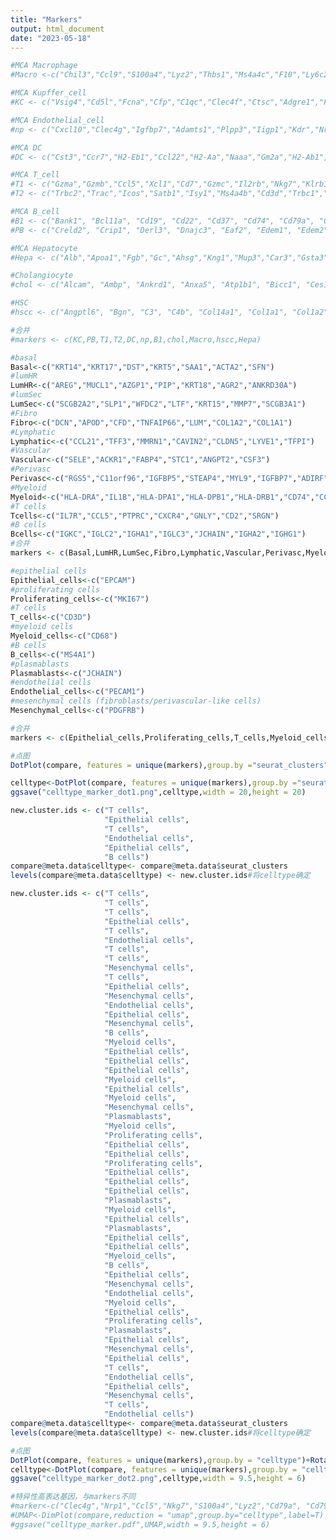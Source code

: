 ```yaml
---
title: "Markers"
output: html_document
date: "2023-05-18"
---
```


```r
#MCA Macrophage
#Macro <-c("Chil3","Ccl9","S100a4","Lyz2","Thbs1","Ms4a4c","F10","Ly6c2","Gda","Lgals3")

#MCA Kupffer_cell
#KC <- c("Vsig4","Cd5l","Fcna","Cfp","C1qc","Clec4f","Ctsc","Adgre1","Fabp7","C1qa")

#MCA Endothelial_cell
#np <- c("Cxcl10","Clec4g","Igfbp7","Adamts1","Plpp3","Iigp1","Kdr","Nrp1","Cyp4b1","Socs3")

#MCA DC
#DC <- c("Cst3","Ccr7","H2-Eb1","Ccl22","H2-Aa","Naaa","Gm2a","H2-Ab1","Ppt1","Cytip")

#MCA T_cell
#T1 <- c("Gzma","Gzmb","Ccl5","Xcl1","Cd7","Gzmc","Il2rb","Nkg7","Klrb1b","Cd3g")
#T2 <- c("Trbc2","Trac","Icos","Satb1","Isy1","Ms4a4b","Cd3d","Trbc1","Sh2d2a","Cd28")

#MCA B_cell
#B1 <- c("Bank1", "Bcl11a", "Cd19", "Cd22", "Cd37", "Cd74", "Cd79a", "Cd79b", "Cxcr4", "Ebf1", "Fcer2a", "Fcmr", "Fcrla")
#PB <- c("Creld2", "Crip1", "Derl3", "Dnajc3", "Eaf2", "Edem1", "Edem2", "Fam46c", "Glipr1", "Gm43291", "H13", "Herpud1", "Hsp90b1", "Igha", "Igkc", "Iglc2", "Jchain")

#MCA Hepatocyte
#Hepa <- c("Alb","Apoa1","Fgb","Gc","Ahsg","Kng1","Mup3","Car3","Gsta3","Hpd","Ass1","Mat1a","Bhmt","Fabp1","Aldob","Wfdc21")

#Cholangiocyte
#chol <- c("Alcam", "Ambp", "Ankrd1", "Anxa5", "Atp1b1", "Bicc1", "Ces1d", "Cldn3", "Cldn7", "Clu", "Cp", "Cyr61", "Cystm1", "Dbi", "Ddit4l", "Dsg2")

#HSC
#hscc <- c("Angptl6", "Bgn", "C3", "C4b", "Col14a1", "Col1a1", "Col1a2", "Col3a1", "Colec11", "Cxcl12", "Cygb", "Dcn", "Dpt", "Ecm1", "Efemp1", "Gsn", "Ifitm1", "Igfbp5", "Igfbp6")

#合并
#markers <- c(KC,PB,T1,T2,DC,np,B1,chol,Macro,hscc,Hepa)
```

```r
#basal
Basal<-c("KRT14","KRT17","DST","KRT5","SAA1","ACTA2","SFN")
#lumHR
LumHR<-c("AREG","MUCL1","AZGP1","PIP","KRT18","AGR2","ANKRD30A")
#lumSec
LumSec<-c("SCGB2A2","SLP1","WFDC2","LTF","KRT15","MMP7","SCGB3A1")
#Fibro
Fibro<-c("DCN","APOD","CFD","TNFAIP66","LUM","COL1A2","COL1A1")
#Lymphatic
Lymphatic<-c("CCL21","TFF3","MMRN1","CAVIN2","CLDN5","LYVE1","TFPI")
#Vascular
Vascular<-c("SELE","ACKR1","FABP4","STC1","ANGPT2","CSF3")
#Perivasc
Perivasc<-c("RGS5","C11orf96","IGFBP5","STEAP4","MYL9","IGFBP7","ADIRF")
#Myeloid
Myeloid<-c("HLA-DRA","IL1B","HLA-DPA1","HLA-DPB1","HLA-DRB1","CD74","CCL3")
#T cells
Tcells<-c("IL7R","CCL5","PTPRC","CXCR4","GNLY","CD2","SRGN")
#B cells
Bcells<-c("IGKC","IGLC2","IGHA1","IGLC3","JCHAIN","IGHA2","IGHG1")
#合并
markers <- c(Basal,LumHR,LumSec,Fibro,Lymphatic,Vascular,Perivasc,Myeloid,Tcells,Bcells)
```






```r
#epithelial cells
Epithelial_cells<-c("EPCAM")
#proliferating cells
Proliferating_cells<-c("MKI67")
#T cells
T_cells<-c("CD3D")
#myeloid cells
Myeloid_cells<-c("CD68")
#B cells
B_cells<-c("MS4A1")
#plasmablasts
Plasmablasts<-c("JCHAIN")
#endothelial cells
Endothelial_cells<-c("PECAM1")
#mesenchymal cells (fibroblasts/perivascular-like cells)
Mesenchymal_cells<-c("PDGFRB")

#合并
markers <- c(Epithelial_cells,Proliferating_cells,T_cells,Myeloid_cells,B_cells,Plasmablasts,Endothelial_cells,Mesenchymal_cells)
```

```r
#点图
DotPlot(compare, features = unique(markers),group.by ="seurat_clusters")+RotatedAxis()+scale_x_discrete("")+scale_y_discrete("")

celltype<-DotPlot(compare, features = unique(markers),group.by ="seurat_clusters")+RotatedAxis()+scale_x_discrete("")+scale_y_discrete("")
ggsave("celltype_marker_dot1.png",celltype,width = 20,height = 20)
```

```r
new.cluster.ids <- c("T cells",
                     "Epithelial cells",
                     "T cells",
                     "Endothelial cells",
                     "Epithelial cells",
                     "B cells")
compare@meta.data$celltype<- compare@meta.data$seurat_clusters
levels(compare@meta.data$celltype) <- new.cluster.ids#将celltype确定
```




```r
new.cluster.ids <- c("T cells",
                     "T cells",
                     "T cells",
                     "Epithelial cells",
                     "T cells",
                     "Endothelial cells",
                     "T cells",
                     "T cells",
                     "Mesenchymal cells",
                     "T cells",
                     "Epithelial cells",
                     "Mesenchymal cells",
                     "Endothelial cells",
                     "Epithelial cells",
                     "Mesenchymal cells",
                     "B cells",
                     "Myeloid cells",
                     "Epithelial cells",
                     "Epithelial cells",
                     "Epithelial cells",
                     "Myeloid cells",
                     "Epithelial cells",
                     "Myeloid cells",
                     "Mesenchymal cells",
                     "Plasmablasts",
                     "Myeloid cells",
                     "Proliferating cells",
                     "Epithelial cells",
                     "Epithelial cells",
                     "Proliferating cells",
                     "Epithelial cells",
                     "Epithelial cells",
                     "Epithelial cells",
                     "Plasmablasts",
                     "Myeloid cells",
                     "Epithelial cells",
                     "Plasmablasts",
                     "Epithelial cells",
                     "Epithelial cells",
                     "Myeloid_cells",
                     "B cells",
                     "Epithelial cells",
                     "Mesenchymal cells",
                     "Endothelial cells",
                     "Myeloid cells",
                     "Epithelial cells",
                     "Proliferating cells",
                     "Plasmablasts",
                     "Epithelial cells",
                     "Mesenchymal cells",
                     "Epithelial cells",
                     "T cells",
                     "Endothelial cells",
                     "Epithelial cells",
                     "Mesenchymal cells",
                     "T cells",
                     "Endothelial cells")
compare@meta.data$celltype<- compare@meta.data$seurat_clusters
levels(compare@meta.data$celltype) <- new.cluster.ids#将celltype确定

```

```r
#点图
DotPlot(compare, features = unique(markers),group.by = "celltype")+RotatedAxis()+scale_x_discrete("")+scale_y_discrete("")
celltype<-DotPlot(compare, features = unique(markers),group.by = "celltype")+RotatedAxis()+scale_x_discrete("")+scale_y_discrete("")
ggsave("celltype_marker_dot2.png",celltype,width = 9.5,height = 6)
```

```r
#特异性高表达基因，与markers不同
#marker<-c("Clec4g","Nrp1","Ccl5","Nkg7","S100a4","Lyz2","Cd79a", "Cd79b","Cd5l","C1qa","Cst3","Gm2a","Alcam", "Ambp","Mup3","Car3","Glipr1", "Fam46c","Col14a1", "Col1a1")
#UMAP<-DimPlot(compare,reduction = "umap",group.by="celltype",label=T)
#ggsave("celltype_marker.pdf",UMAP,width = 9.5,height = 6)
```
